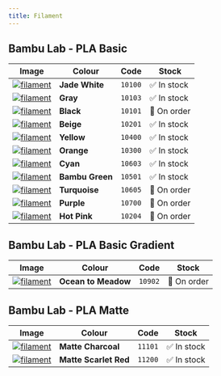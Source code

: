 ---
title: Filament
---

## Bambu Lab - PLA Basic

| Image | Colour | Code | Stock |
| -- | -- | -- | -- |
| [![filament](https://store.bblcdn.com/s4/default/46d433c870c745e793f4b3e47daaa47e/White.jpg__op__resize,m_lfit,w_160__op__format,f_auto__op__quality,q_80)](https://uk.store.bambulab.com/products/pla-basic-filament?id=40589883768892) | **Jade White** | `10100` | ✅ In stock |
| [![filament](https://store.bblcdn.com/be370ef458094855b7c84785b4eed33e.png__op__resize,m_lfit,w_160__op__format,f_auto__op__quality,q_80)](https://uk.store.bambulab.com/products/pla-basic-filament?id=40674109751356) | **Gray** | `10103` | ✅ In stock |
| [![filament](https://store.bblcdn.com/07a249f6ffb048f5894d11b96e0935e3.png__op__resize,m_lfit,w_160__op__format,f_auto__op__quality,q_80)](https://uk.store.bambulab.com/products/pla-basic-filament?id=40567645372476) | **Black** | `10101` | 🚚 On order |
| [![filament](https://store.bblcdn.com/s4/default/4db8074286234fd4bb3dbe80233fd02f/Beige.jpg__op__resize,m_lfit,w_160__op__format,f_auto__op__quality,q_80)](https://uk.store.bambulab.com/products/pla-basic-filament?id=40206189166652) | **Beige** | `10201` | ✅ In stock |
| [![filament](https://store.bblcdn.com/s4/default/0972d26b04154c4ab58dc34ca9c8a57a/Yellow.jpg__op__resize,m_lfit,w_160__op__format,f_auto__op__quality,q_80)](https://uk.store.bambulab.com/products/pla-basic-filament?id=40206189232188) | **Yellow** | `10400` | ✅ In stock |
| [![filament](https://store.bblcdn.com/s4/default/97b8ccd624a343adbec5f0eaa7751629/Orange.jpg__op__resize,m_lfit,w_160__op__format,f_auto__op__quality,q_80)](https://uk.store.bambulab.com/products/pla-basic-filament?id=40206189068348) | **Orange** | `10300` | ✅ In stock |
| [![filament](https://store.bblcdn.com/f1ce4aad7ed6499ca6eee48877d190a8.png__op__resize,m_lfit,w_160__op__format,f_auto__op__quality,q_80)](https://uk.store.bambulab.com/products/pla-basic-filament?id=41465098207292) | **Cyan** | `10603` | ✅ In stock |
| [![filament](https://store.bblcdn.com/4a92c183e8214d2b9315e584e27f427d.png__op__resize,m_lfit,w_160__op__format,f_auto__op__quality,q_80)](https://uk.store.bambulab.com/products/pla-basic-filament?id=40621342294076) | **Bambu Green** | `10501` | ✅ In stock |
| [![filament](https://store.bblcdn.com/9c72e55729be46dcae60bf8ac8a0611a.jpg__op__resize,m_lfit,w_160__op__format,f_auto__op__quality,q_80)](https://uk.store.bambulab.com/products/pla-basic-filament?id=42301696475196) | **Turquoise** | `10605` | 🚚 On order |
| [![filament](https://store.bblcdn.com/b7d37fd1b81e4166a138364f6e25f173.jpg__op__resize,m_lfit,w_160__op__format,f_auto__op__quality,q_80)](https://uk.store.bambulab.com/products/pla-basic-filament?id=41465098960956) | **Purple** | `10700` | 🚚 On order |
| [![filament](https://store.bblcdn.com/8ddeec40eb084241b7f01a4796ecd883.jpg__op__resize,m_lfit,w_160__op__format,f_auto__op__quality,q_80)](https://uk.store.bambulab.com/products/pla-basic-filament?id=42301699850300) | **Hot Pink** | `10204` | 🚚 On order |


## Bambu Lab - PLA Basic Gradient

| Image | Colour | Code | Stock |
| -- | -- | -- | -- |
| [![filament](https://store.bblcdn.com/c4d680e175f448c9babdd321c383478e.png__op__resize,m_lfit,w_160__op__format,f_auto__op__quality,q_80)](https://uk.store.bambulab.com/products/pla-basic-gradient?id=40662760947772) | **Ocean to Meadow** | `10902` | 🚚 On order |

## Bambu Lab - PLA Matte

| Image | Colour | Code | Stock |
| -- | -- | -- | -- |
| [![filament](https://store.bblcdn.com/58ff3e8e82db4579b82499e96be06ed0.png__op__resize,m_lfit,w_160__op__format,f_auto__op__quality,q_80)](https://uk.store.bambulab.com/products/pla-matte?id=40215560978492) | **Matte Charcoal** | `11101` | ✅ In stock |
| [![filament](https://store.bblcdn.com/73c8ed29287a4584acf61b6fcfbe7a4e.png__op__resize,m_lfit,w_160__op__format,f_auto__op__quality,q_80)](https://uk.store.bambulab.com/products/pla-matte?id=40215561076796) | **Matte Scarlet Red** | `11200` | ✅ In stock |